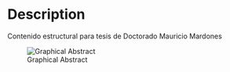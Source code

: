 # Description {.unnumbered}

Contenido estructural para tesis de Doctorado Mauricio Mardones

![Graphical Abstract](figures/Esquema.png)
